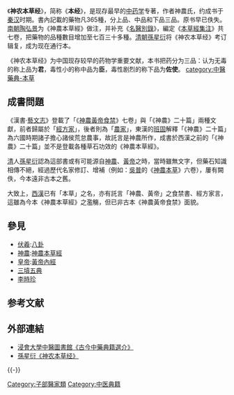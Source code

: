 {{中醫學}}

《'''神农本草经'''》，简称《'''本经'''》，是现存最早的[[中药学|中药学]]专著，作者神農氏，约成书于[[秦|秦]][[汉|汉]]时期。書內記載的藥物凡365種，分上品、中品和下品三品。原书早已佚失。[[南朝|南朝]][[陶弘景|陶弘景]]为《神農本草經》做注，并补充《[[s:本草綱目/名醫別錄|名醫別錄]]》，編定《[[本草經集注|本草經集注]]》共七卷，把藥物的品種數目增加至七百三十多種。[[清朝|清朝]][[孫星衍|孫星衍]]将《神农本草经》考订辑复，成为现在通行本。

《神农本草经》为中国现存较早的药物学重要文献，本书把药分为三品：认为无毒的称上品为'''君'''，毒性小的称中品为'''臣'''，毒性剧烈的称下品为'''佐使'''。
[[category:中醫藥典-本草|category:中醫藥典-本草]]

== 成書問題 ==
《漢書·[[藝文志|藝文志]]》登載了「《[[神農黃帝食禁|神農黃帝食禁]]》七卷」與「《神農》二十篇」兩種文獻，前者歸屬於「[[經方家|經方家]]」，後者則為「[[農家|農家]]」，東漢的[[班固|班固]]解釋「《神農》二十篇」為六國時期諸子擔心諸侯荒怠農事，故託言是神農所作，成書於西漢之前的「《神農》二十篇」並不是登載各種草石功效的《神農本草經》。

[[清|清]]人[[孫星衍|孫星衍]]認為這部書或有可能源自[[神农|神農]]、[[黄帝|黃帝]]之時，當時雖無文字，但藥石知識相傳不絕，經過歷代名家修訂、增補（例如：[[吳普|吳普]]的《[[神農本草|神農本草]]》六卷），屢有闕佚，今本遠非古本之舊。

大致上，[[西漢|西漢]]已有「本草」之名，亦有託言「神農、黃帝」之食禁書、經方家言，這雖為今本《神農本草經》之濫觴，但已非古本《神農黃帝食禁》面貌。

== 參見 ==
*[[伏羲|伏羲]]:[[八卦|八卦]]
*[[神農|神農]]:[[神農本草經|神農本草經]]
*[[皇帝|皇帝]]:[[黃帝內經|黃帝內經]]
*[[三墳五典|三墳五典]]
*[[李時珍|李時珍]]

== 参考文献 ==
{{Reflist}}

== 外部連結 ==
{{Wikisource}}
* [https://web.archive.org/web/20070930210422/http://www.hkbu.edu.hk/libcm/exhib2002_12/?D=D 浸會大學中醫圖書館《古今中藥典籍選介》]
* [http://www.theqi.com/cmed/oldbook/sn_herb/ 孫星衍《神农本草经》] {{Wayback|url=http://www.theqi.com/cmed/oldbook/sn_herb/ |date=20210415120254 }}

{{-}}
{{神农本草经}}
{{中医经典}}
{{中医史}}

[[Category:子部醫家類|Category:子部醫家類]]
[[Category:中医典籍|Category:中医典籍]]